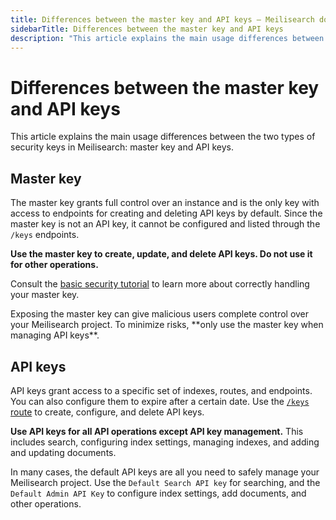 ```yaml
---
title: Differences between the master key and API keys — Meilisearch documentation
sidebarTitle: Differences between the master key and API keys
description: "This article explains the main usage differences between the two types of security keys in Meilisearch: master key and API keys."
---
```


# Differences between the master key and API keys

This article explains the main usage differences between the two types of security keys in Meilisearch: master key and API keys.

## Master key

The master key grants full control over an instance and is the only key with access to endpoints for creating and deleting API keys by default. Since the master key is not an API key, it cannot be configured and listed through the `/keys` endpoints.

**Use the master key to create, update, and delete API keys. Do not use it for other operations.**

Consult the [basic security tutorial](/learn/security/basic_security) to learn more about correctly handling your master key.

<Capsule intent="danger">
Exposing the master key can give malicious users complete control over your Meilisearch project. To minimize risks, **only use the master key when managing API keys**.
</Capsule>

## API keys

API keys grant access to a specific set of indexes, routes, and endpoints. You can also configure them to expire after a certain date. Use the [`/keys` route](/reference/api/keys) to create, configure, and delete API keys.

**Use API keys for all API operations except API key management.** This includes search, configuring index settings, managing indexes, and adding and updating documents.

In many cases, the default API keys are all you need to safely manage your Meilisearch project. Use the `Default Search API key` for searching, and the `Default Admin API Key` to configure index settings, add documents, and other operations.
